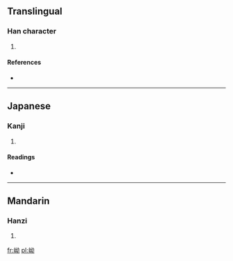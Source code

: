 ==Translingual==

===Han character===
{{Han char|rn=46|rad=山|as=05|sn=8|four=2472<sub>7</sub>|canj=山女戈尸 (UVIS)}}

# {{defn|Han|sort=山05}}

====References====
* {{Han ref|kx=0309.270|dkj=07996|dj=0609.230|hdz=10769.100|uh=5CB0|ud=23728|bh=CC6B|bd=52331}}

----

==Japanese==

===Kanji===
{{ja-kanji|grade=|rs=山05}}

# {{defn|lang=ja|sort=山05}}

====Readings====
* {{ja-readings|on=[[よう]] (yō), [[ゆ]] (yu), [[あう]] (au), [[えう]] (eu)|kun=}}

----

==Mandarin==

===Hanzi===
{{cmn-hanzi|pin=[[bā]] ([[ba1]]), [[yǒu]] ([[you3]])|wg=pa<sup>1</sup>, yu<sup>3</sup>}}

# {{defn|lang=cmn|sort=山05}}

[[fr:岰]]
[[pl:岰]]